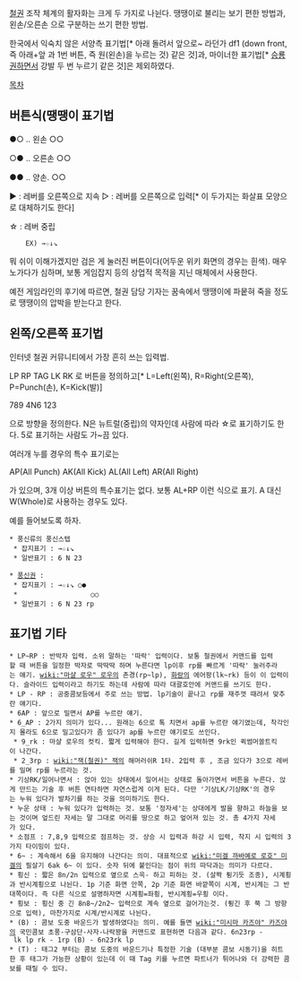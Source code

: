 [[철권]] 조작 체계의 활자화는 크게 두 가지로 나뉜다. 땡땡이로 불리는 보기 편한 방법과, 왼손/오른손 으로 구분하는 쓰기 편한 방법.

한국에서 익숙치 않은 서양측 표기법[* 아래 돌려서 앞으로~ 라던가 df1 (down front, 즉 아래+앞 과 1번 버튼, 즉 원(왼손)을 누르는 것) 같은 것]과, 마이너한 표기법[* [[승룡권]]하면서 강발 두 번 누르기 같은 것]은 제외하였다.

[[목차]]


== 버튼식(땡땡이 표기법 ==
●○ .. 왼손
○○

○● .. 오른손
○○

●● .. 양손.
○○

▶ : 레버를 오른쪽으로 지속
▷ : 레버를 오른쪽으로 입력[* 이 두가지는 화살표 모양으로 대체하기도 한다]

☆ : 레버 중립
     EX) →☆↓↘ 

뭐 쉬이 이해가겠지만 검은 게 눌러진 버튼이다(어두운 위키 화면의 경우는 흰색). 매우 노가다가 심하며, 보통 게임잡지 등의 상업적 목적을 지닌 매체에서 사용한다.

예전 게임라인의 후기에 따르면, 철권 담당 기자는 꿈속에서 땡땡이에 파뭍혀 죽을 정도로 땡땡이의 압박을 받는다고 한다.


== 왼쪽/오른쪽 표기법 ==

인터넷 철권 커뮤니티에서 가장 흔히 쓰는 입력법.

LP RP TAG
LK RK
로 버튼을 정의하고[* L=Left(왼쪽), R=Right(오른쪽), P=Punch(손), K=Kick(발)]

789
4N6
123

으로 방향을 정의한다. N은 뉴트럴(중립)의 약자인데 사람에 따라 ☆로 표기하기도 한다. 5로 표기하는 사람도 가~끔 있다.

여러개 누를 경우의 특수 표기로는

AP(All Punch)
AK(All Kick)
AL(All Left)
AR(All Right)

가 있으며, 3개 이상 버튼의 특수표기는 없다.
보통 AL+RP 이런 식으로 표기.
A 대신 W(Whole)로 사용하는 경우도 있다.

예를 들어보도록 하자.

 * 풍신류의 풍신스텝
  * 잡지표기 : →☆↓↘
  * 일반표기 : 6 N 23

 * [[풍신권]] :
  * 잡지표기 : →☆↓↘ ○●
  * 　　　　    　　　　○○
  * 일반표기 : 6 N 23 rp



== 표기법 기타 ==

 * LP~RP : 반박자 입력. 소위 말하는 '따락' 입력이다. 보통 철권에서 커맨드를 입력할 때 버튼을 일정한 박자로 딱딱딱 하며 누른다면 lp이후 rp를 빠르게 '따락' 눌러주라는 얘기. [[wiki:"마샬 로우" 로우]]의 촌경(rp~lp), [[화랑]]의 에어팡(lk~rk) 등이 이 입력이다. 슬라이드 입력이라고 하기도 하는데 사람에 따라 대괄호안에 커맨드를 쓰기도 한다.
 * LP - RP : 공중콤보등에서 주로 쓰는 방법. lp기술이 끝나고 rp를 재주껏 때려서 맞추란 얘기다.
 * 6AP : 앞으로 밀면서 AP를 누르란 얘기.
 * 6_AP : 2가지 의미가 있다... 원래는 6으로 톡 치면서 ap를 누르란 얘기였는데, 착각인지 몰라도 6으로 밀고있다가 좀 있다가 ap를 누르란 얘기로도 쓰인다.
  * 9_rk : 마샬 로우의 컷킥. 짧게 입력해야 한다. 길게 입력하면 9rk인 퀵썸머쏠트킥이 나간다.
  * 2_3rp : [[wiki:"잭(철권)" 잭]]의 해머러쉬R 1타. 2입력 후 , 조금 있다가 3으로 레버를 밀며 rp를 누르라는 것.
 * 기상RK/일어나면서 : 앉아 있는 상태에서 일어서는 상태로 돌아가면서 버튼을 누른다. 앉게 만드는 기술 후 버튼 연타하면 자연스럽게 이게 된다. 다만 '기상LK/기상RK'의 경우는 누워 있다가 발차기를 하는 것을 의미하기도 한다.
 * 누운 상태 : 누워 있다가 입력하는 것. 보통 '정자세'는 상대에게 발을 향하고 하늘을 보는 것이며 엎드린 자세는 말 그대로 머리를 땅으로 하고 엎어져 있는 것. 총 4가지 자세가 있다.
 * 소점프 : 7,8,9 입력으로 점프하는 것. 상승 시 입력과 하강 시 입력, 착지 시 입력의 3가지 타이밍이 있다.
 * 6~ : 계속해서 6을 유지해야 나간다는 의미. 대표적으로 [[wiki:"미겔 까바예로 로호" 미겔]]의 필살기 6ak 6~ 이 있다. 숫자 뒤에 붙인다는 점이 위의 따닥과는 의미가 다르다.
 * 횡신 : 짧은 8n/2n 입력으로 옆으로 스윽- 하고 피하는 것. (살짝 튕기듯 조종), 시계횡과 반시계횡으로 나뉜다. 1p 기준 화면 안쪽, 2p 기준 화면 바깥쪽이 시계, 반시계는 그 반대쪽이다. 즉 다른 식으로 설명하자면 시계횡=좌횡, 반시계횡=우횡 이다.
 * 횡보 : 횡신 중 긴 8n8~/2n2~ 입력으로 계속 옆으로 걸어가는것. (튕긴 후 쭉 그 방향으로 입력), 마찬가지로 시계/반시계로 나뉜다.
 * (B) : 콤보 도중 바운드가 발생하였다는 의미. 예를 들면 [[wiki:"미시마 카즈야" 카즈야]]의 국민콤보 초풍-구삼단-사자-나락꽝을 커맨드로 표현하면 다음과 같다. 6n23rp - lk lp rk - 1rp (B) - 6n23rk lp
 * (T) : 태그2 부터는 콤보 도중의 바운드기나 특정한 기술 (대부분 콤보 시동기)을 히트한 후 태그가 가능한 상황이 있는데 이 때 Tag 키를 누르면 파트너가 튀어나와 더 강력한 콤보를 때릴 수 있다.
